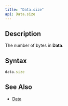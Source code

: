 ```yaml
---
title: "Data.size"
api: Data.size
---
```


## Description

The number of bytes in **Data**.

## Syntax

``` js
data.size
```

## See Also

* [Data](/reference/api/Data)
